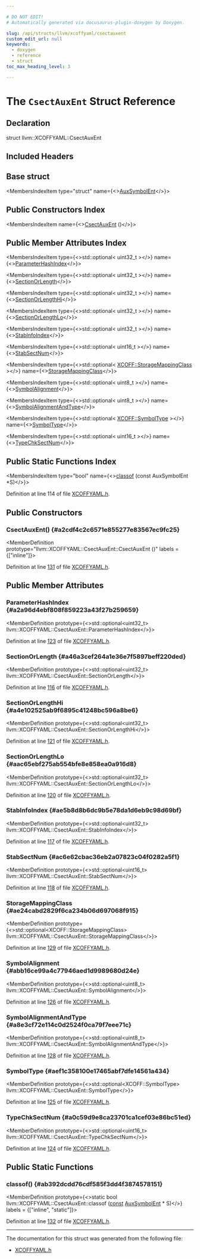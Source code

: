 ```yaml
---

# DO NOT EDIT!
# Automatically generated via docusaurus-plugin-doxygen by Doxygen.

slug: /api/structs/llvm/xcoffyaml/csectauxent
custom_edit_url: null
keywords:
  - doxygen
  - reference
  - struct
toc_max_heading_level: 3

---
```





# The `CsectAuxEnt` Struct Reference

<DoxygenPage pluginConfig={pluginConfig}>



## Declaration

<CodeBlock>struct llvm::XCOFFYAML::CsectAuxEnt</CodeBlock>

## Included Headers

<IncludesList>
<IncludesListItem
  filePath="llvm/ObjectYAML/XCOFFYAML.h"
  permalink="/docs/api/files/include/include/llvm/include/llvm/objectyaml/xcoffyaml-h"
  isLocal="true" />
</IncludesList>

## Base struct

<MembersIndex>

<MembersIndexItem
  type="struct"
  name={<><a href="/docs/api/structs/llvm/xcoffyaml/auxsymbolent">AuxSymbolEnt</a></>}>
</MembersIndexItem>

</MembersIndex>

## Public Constructors Index

<MembersIndex>

<MembersIndexItem
  name={<><a href="#a2cdf4c2c6571e855277e83567ec9fc25">CsectAuxEnt</a> ()</>}>
</MembersIndexItem>

</MembersIndex>

## Public Member Attributes Index

<MembersIndex>

<MembersIndexItem
  type={<>std::optional&lt; uint32&#95;t &gt;</>}
  name={<><a href="#a2a96d4ebf808f859223a43f27b259659">ParameterHashIndex</a></>}>
</MembersIndexItem>

<MembersIndexItem
  type={<>std::optional&lt; uint32&#95;t &gt;</>}
  name={<><a href="#a46a3cef264a1e36e7f5897beff220ded">SectionOrLength</a></>}>
</MembersIndexItem>

<MembersIndexItem
  type={<>std::optional&lt; uint32&#95;t &gt;</>}
  name={<><a href="#a4e102525ab9f6895c41248bc596a8be6">SectionOrLengthHi</a></>}>
</MembersIndexItem>

<MembersIndexItem
  type={<>std::optional&lt; uint32&#95;t &gt;</>}
  name={<><a href="#aac65ebf275ab554bfe8e858ea0a916d8">SectionOrLengthLo</a></>}>
</MembersIndexItem>

<MembersIndexItem
  type={<>std::optional&lt; uint32&#95;t &gt;</>}
  name={<><a href="#ae5b8d8b6dc9b5e78da1d6eb9c98d69bf">StabInfoIndex</a></>}>
</MembersIndexItem>

<MembersIndexItem
  type={<>std::optional&lt; uint16&#95;t &gt;</>}
  name={<><a href="#ac6e62cbac36eb2a07823c04f0282a5f1">StabSectNum</a></>}>
</MembersIndexItem>

<MembersIndexItem
  type={<>std::optional&lt; <a href="/docs/api/namespaces/llvm/xcoff/#abf0ae26de1e332dddf7d1383bb68502c">XCOFF::StorageMappingClass</a> &gt;</>}
  name={<><a href="#ae24cabd2829f6ca234b06d697068f915">StorageMappingClass</a></>}>
</MembersIndexItem>

<MembersIndexItem
  type={<>std::optional&lt; uint8&#95;t &gt;</>}
  name={<><a href="#abb16ce99a4c77946aed1d9989680d24e">SymbolAlignment</a></>}>
</MembersIndexItem>

<MembersIndexItem
  type={<>std::optional&lt; uint8&#95;t &gt;</>}
  name={<><a href="#a8e3cf72e114c0d2524f0ca79f7eee71c">SymbolAlignmentAndType</a></>}>
</MembersIndexItem>

<MembersIndexItem
  type={<>std::optional&lt; <a href="/docs/api/namespaces/llvm/xcoff/#ae6213556e13de39091f6861f199d7b1f">XCOFF::SymbolType</a> &gt;</>}
  name={<><a href="#aef1c358100e17465abf7dfe14561a434">SymbolType</a></>}>
</MembersIndexItem>

<MembersIndexItem
  type={<>std::optional&lt; uint16&#95;t &gt;</>}
  name={<><a href="#a0c59d9e8ca23701ca1cef03e86bc51ed">TypeChkSectNum</a></>}>
</MembersIndexItem>

</MembersIndex>

## Public Static Functions Index

<MembersIndex>

<MembersIndexItem
  type="bool"
  name={<><a href="#ab392dcdd76cdf585f3dd4f3874578151">classof</a> (const AuxSymbolEnt &#42;S)</>}>
</MembersIndexItem>

</MembersIndex>


Definition at line 114 of file <a href="/docs/api/files/include/include/llvm/include/llvm/objectyaml/xcoffyaml-h">XCOFFYAML.h</a>.

<SectionDefinition>

## Public Constructors

### CsectAuxEnt() {#a2cdf4c2c6571e855277e83567ec9fc25}

<MemberDefinition
  prototype="llvm::XCOFFYAML::CsectAuxEnt::CsectAuxEnt ()"
  labels = {["inline"]}>

Definition at line <a href="/docs/api/files/include/include/llvm/include/llvm/objectyaml/xcoffyaml-h/#l00131">131</a> of file <a href="/docs/api/files/include/include/llvm/include/llvm/objectyaml/xcoffyaml-h">XCOFFYAML.h</a>.
</MemberDefinition>

</SectionDefinition>

<SectionDefinition>

## Public Member Attributes

### ParameterHashIndex {#a2a96d4ebf808f859223a43f27b259659}

<MemberDefinition
  prototype={<>std::optional&lt;uint32&#95;t&gt; llvm::XCOFFYAML::CsectAuxEnt::ParameterHashIndex</>}>

Definition at line <a href="/docs/api/files/include/include/llvm/include/llvm/objectyaml/xcoffyaml-h/#l00123">123</a> of file <a href="/docs/api/files/include/include/llvm/include/llvm/objectyaml/xcoffyaml-h">XCOFFYAML.h</a>.
</MemberDefinition>

### SectionOrLength {#a46a3cef264a1e36e7f5897beff220ded}

<MemberDefinition
  prototype={<>std::optional&lt;uint32&#95;t&gt; llvm::XCOFFYAML::CsectAuxEnt::SectionOrLength</>}>

Definition at line <a href="/docs/api/files/include/include/llvm/include/llvm/objectyaml/xcoffyaml-h/#l00116">116</a> of file <a href="/docs/api/files/include/include/llvm/include/llvm/objectyaml/xcoffyaml-h">XCOFFYAML.h</a>.
</MemberDefinition>

### SectionOrLengthHi {#a4e102525ab9f6895c41248bc596a8be6}

<MemberDefinition
  prototype={<>std::optional&lt;uint32&#95;t&gt; llvm::XCOFFYAML::CsectAuxEnt::SectionOrLengthHi</>}>

Definition at line <a href="/docs/api/files/include/include/llvm/include/llvm/objectyaml/xcoffyaml-h/#l00121">121</a> of file <a href="/docs/api/files/include/include/llvm/include/llvm/objectyaml/xcoffyaml-h">XCOFFYAML.h</a>.
</MemberDefinition>

### SectionOrLengthLo {#aac65ebf275ab554bfe8e858ea0a916d8}

<MemberDefinition
  prototype={<>std::optional&lt;uint32&#95;t&gt; llvm::XCOFFYAML::CsectAuxEnt::SectionOrLengthLo</>}>

Definition at line <a href="/docs/api/files/include/include/llvm/include/llvm/objectyaml/xcoffyaml-h/#l00120">120</a> of file <a href="/docs/api/files/include/include/llvm/include/llvm/objectyaml/xcoffyaml-h">XCOFFYAML.h</a>.
</MemberDefinition>

### StabInfoIndex {#ae5b8d8b6dc9b5e78da1d6eb9c98d69bf}

<MemberDefinition
  prototype={<>std::optional&lt;uint32&#95;t&gt; llvm::XCOFFYAML::CsectAuxEnt::StabInfoIndex</>}>

Definition at line <a href="/docs/api/files/include/include/llvm/include/llvm/objectyaml/xcoffyaml-h/#l00117">117</a> of file <a href="/docs/api/files/include/include/llvm/include/llvm/objectyaml/xcoffyaml-h">XCOFFYAML.h</a>.
</MemberDefinition>

### StabSectNum {#ac6e62cbac36eb2a07823c04f0282a5f1}

<MemberDefinition
  prototype={<>std::optional&lt;uint16&#95;t&gt; llvm::XCOFFYAML::CsectAuxEnt::StabSectNum</>}>

Definition at line <a href="/docs/api/files/include/include/llvm/include/llvm/objectyaml/xcoffyaml-h/#l00118">118</a> of file <a href="/docs/api/files/include/include/llvm/include/llvm/objectyaml/xcoffyaml-h">XCOFFYAML.h</a>.
</MemberDefinition>

### StorageMappingClass {#ae24cabd2829f6ca234b06d697068f915}

<MemberDefinition
  prototype={<>std::optional&lt;XCOFF::StorageMappingClass&gt; llvm::XCOFFYAML::CsectAuxEnt::StorageMappingClass</>}>

Definition at line <a href="/docs/api/files/include/include/llvm/include/llvm/objectyaml/xcoffyaml-h/#l00129">129</a> of file <a href="/docs/api/files/include/include/llvm/include/llvm/objectyaml/xcoffyaml-h">XCOFFYAML.h</a>.
</MemberDefinition>

### SymbolAlignment {#abb16ce99a4c77946aed1d9989680d24e}

<MemberDefinition
  prototype={<>std::optional&lt;uint8&#95;t&gt; llvm::XCOFFYAML::CsectAuxEnt::SymbolAlignment</>}>

Definition at line <a href="/docs/api/files/include/include/llvm/include/llvm/objectyaml/xcoffyaml-h/#l00126">126</a> of file <a href="/docs/api/files/include/include/llvm/include/llvm/objectyaml/xcoffyaml-h">XCOFFYAML.h</a>.
</MemberDefinition>

### SymbolAlignmentAndType {#a8e3cf72e114c0d2524f0ca79f7eee71c}

<MemberDefinition
  prototype={<>std::optional&lt;uint8&#95;t&gt; llvm::XCOFFYAML::CsectAuxEnt::SymbolAlignmentAndType</>}>

Definition at line <a href="/docs/api/files/include/include/llvm/include/llvm/objectyaml/xcoffyaml-h/#l00128">128</a> of file <a href="/docs/api/files/include/include/llvm/include/llvm/objectyaml/xcoffyaml-h">XCOFFYAML.h</a>.
</MemberDefinition>

### SymbolType {#aef1c358100e17465abf7dfe14561a434}

<MemberDefinition
  prototype={<>std::optional&lt;XCOFF::SymbolType&gt; llvm::XCOFFYAML::CsectAuxEnt::SymbolType</>}>

Definition at line <a href="/docs/api/files/include/include/llvm/include/llvm/objectyaml/xcoffyaml-h/#l00125">125</a> of file <a href="/docs/api/files/include/include/llvm/include/llvm/objectyaml/xcoffyaml-h">XCOFFYAML.h</a>.
</MemberDefinition>

### TypeChkSectNum {#a0c59d9e8ca23701ca1cef03e86bc51ed}

<MemberDefinition
  prototype={<>std::optional&lt;uint16&#95;t&gt; llvm::XCOFFYAML::CsectAuxEnt::TypeChkSectNum</>}>

Definition at line <a href="/docs/api/files/include/include/llvm/include/llvm/objectyaml/xcoffyaml-h/#l00124">124</a> of file <a href="/docs/api/files/include/include/llvm/include/llvm/objectyaml/xcoffyaml-h">XCOFFYAML.h</a>.
</MemberDefinition>

</SectionDefinition>

<SectionDefinition>

## Public Static Functions

### classof() {#ab392dcdd76cdf585f3dd4f3874578151}

<MemberDefinition
  prototype={<>static bool llvm::XCOFFYAML::CsectAuxEnt::classof (<a href="/docs/api/files/lib/lib/target/lib/target/aarch64/aarch64promoteconstant-cpp/#a90f8350fecae261c25be85d38b451bff">const</a> <a href="/docs/api/structs/llvm/xcoffyaml/auxsymbolent">AuxSymbolEnt</a> &#42; S)</>}
  labels = {["inline", "static"]}>

Definition at line <a href="/docs/api/files/include/include/llvm/include/llvm/objectyaml/xcoffyaml-h/#l00132">132</a> of file <a href="/docs/api/files/include/include/llvm/include/llvm/objectyaml/xcoffyaml-h">XCOFFYAML.h</a>.
</MemberDefinition>

</SectionDefinition>

<hr/>

The documentation for this struct was generated from the following file:

<ul>
<li><a href="/docs/api/files/include/include/llvm/include/llvm/objectyaml/xcoffyaml-h">XCOFFYAML.h</a></li>
</ul>

</DoxygenPage>
